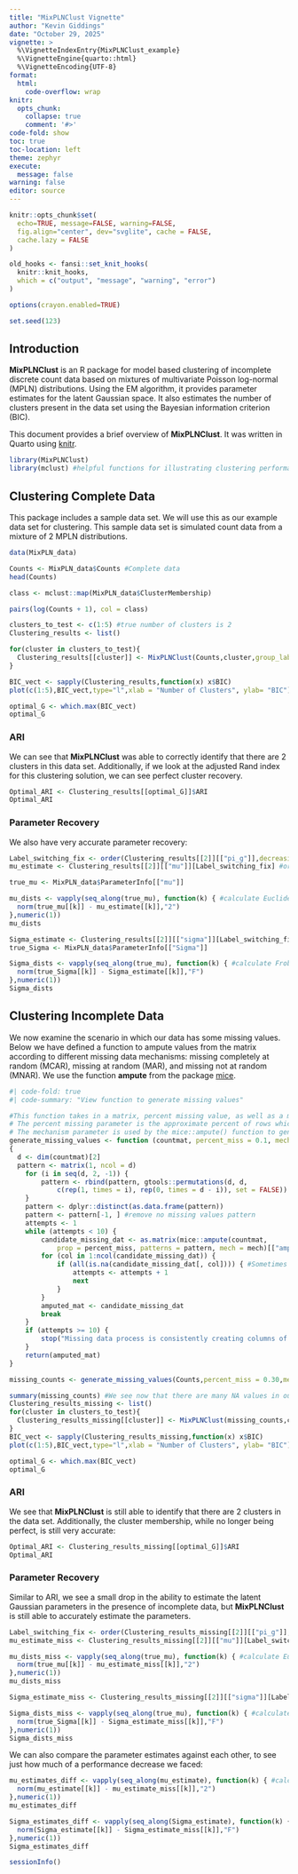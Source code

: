 ---
title: "MixPLNClust Vignette"
author: "Kevin Giddings"
date: "October 29, 2025"
vignette: >
  %\VignetteIndexEntry{MixPLNClust_example}
  %\VignetteEngine{quarto::html}
  %\VignetteEncoding{UTF-8}
format:
  html:
    code-overflow: wrap
knitr:
  opts_chunk:
    collapse: true
    comment: '#>'
code-fold: show
toc: true
toc-location: left
theme: zephyr
execute:
  message: false
warning: false
editor: source
---

```{r setup, include=FALSE}
knitr::opts_chunk$set(
  echo=TRUE, message=FALSE, warning=FALSE,
  fig.align="center", dev="svglite", cache = FALSE,
  cache.lazy = FALSE
)

old_hooks <- fansi::set_knit_hooks(
  knitr::knit_hooks,
  which = c("output", "message", "warning", "error")
)

options(crayon.enabled=TRUE)

set.seed(123)

```



## Introduction

**MixPLNClust** is an R package for model based clustering of incomplete discrete count data based on mixtures of multivariate Poisson log-normal (MPLN) distributions. Using the EM algorithm, it provides parameter estimates for the latent Gaussian space. It also estimates the number of clusters present in the data set using the Bayesian information criterion (BIC).

This document provides a brief overview of **MixPLNClust**. It was written in Quarto using [knitr](https://cran.r-project.org/web/packages/knitr/index.html).


```{r}
library(MixPLNClust)
library(mclust) #helpful functions for illustrating clustering performance
```


## Clustering Complete Data

This package includes a sample data set. We will use this as our example data set for clustering. This sample data set is simulated count data from a mixture of $2$ MPLN distributions.

```{r}
data(MixPLN_data)

Counts <- MixPLN_data$Counts #Complete data
head(Counts)

class <- mclust::map(MixPLN_data$ClusterMembership)

pairs(log(Counts + 1), col = class)

clusters_to_test <- c(1:5) #true number of clusters is 2
Clustering_results <- list()

for(cluster in clusters_to_test){
  Clustering_results[[cluster]] <- MixPLNClust(Counts,cluster,group_labels = class)
}

BIC_vect <- sapply(Clustering_results,function(x) x$BIC)
plot(c(1:5),BIC_vect,type="l",xlab = "Number of Clusters", ylab= "BIC")

optimal_G <- which.max(BIC_vect)
optimal_G
```

### ARI

We can see that **MixPLNClust** was able to correctly identify that there are $2$ clusters in this data set. Additionally, if we look at the adjusted Rand index for this clustering solution, we can see perfect cluster recovery.

```{r}
Optimal_ARI <- Clustering_results[[optimal_G]]$ARI
Optimal_ARI
```

### Parameter Recovery

We also have very accurate parameter recovery:

```{r}
Label_switching_fix <- order(Clustering_results[[2]][["pi_g"]],decreasing = TRUE)
mu_estimate <- Clustering_results[[2]][["mu"]][Label_switching_fix] #order the mu estimates in decreasing pi_g order, as it is ordered in MixPLN_data

true_mu <- MixPLN_data$ParameterInfo[["mu"]]

mu_dists <- vapply(seq_along(true_mu), function(k) { #calculate Euclidean distances
  norm(true_mu[[k]] - mu_estimate[[k]],"2")
},numeric(1))
mu_dists

Sigma_estimate <- Clustering_results[[2]][["sigma"]][Label_switching_fix]
true_Sigma <- MixPLN_data$ParameterInfo[["Sigma"]]

Sigma_dists <- vapply(seq_along(true_mu), function(k) { #calculate Frobenius distances
  norm(true_Sigma[[k]] - Sigma_estimate[[k]],"F")
},numeric(1))
Sigma_dists
```


## Clustering Incomplete Data

We now examine the scenario in which our data has some missing values. Below we have defined a function to ampute 
values from the matrix according to different missing data mechanisms: missing completely at random (MCAR), missing at random (MAR), and missing not at random (MNAR). We use the function **ampute** from the package [mice](https://cran.r-project.org/web/packages/mice/index.html).
 
```{r}
#| code-fold: true
#| code-summary: "View function to generate missing values"

#This function takes in a matrix, percent missing value, as well as a mechanism for creating missing data.
# The percent missing parameter is the approximate percent of rows which have at least 1 missing value.
# The mechanism parameter is used by the mice::ampute() function to generate missing values
generate_missing_values <- function (countmat, percent_miss = 0.1, mech = "MAR") 
{
  d <- dim(countmat)[2]  
  pattern <- matrix(1, ncol = d)
    for (i in seq(d, 2, -1)) {
        pattern <- rbind(pattern, gtools::permutations(d, d, 
            c(rep(1, times = i), rep(0, times = d - i)), set = FALSE)) #pattern to ensure at least 2 entries in each row
    }
    pattern <- dplyr::distinct(as.data.frame(pattern))
    pattern <- pattern[-1, ] #remove no missing values pattern
    attempts <- 1
    while (attempts < 10) {
        candidate_missing_dat <- as.matrix(mice::ampute(countmat, 
            prop = percent_miss, patterns = pattern, mech = mech)[["amp"]])
        for (col in 1:ncol(candidate_missing_dat)) {
            if (all(is.na(candidate_missing_dat[, col]))) { #Sometimes ampute can break and cause columns with all NA values. This bug does not have a clear cause, that I could find. 
                attempts <- attempts + 1
                next
            }
        }
        amputed_mat <- candidate_missing_dat
        break
    }
    if (attempts >= 10) {
        stop("Missing data process is consistently creating columns of all missing values!")
    }
    return(amputed_mat)
}
```


```{r}
missing_counts <- generate_missing_values(Counts,percent_miss = 0.30,mech="MNAR")

summary(missing_counts) #We see now that there are many NA values in our data
Clustering_results_missing <- list()
for(cluster in clusters_to_test){
  Clustering_results_missing[[cluster]] <- MixPLNClust(missing_counts,cluster,group_labels = class)
}
BIC_vect <- sapply(Clustering_results_missing,function(x) x$BIC)
plot(c(1:5),BIC_vect,type="l",xlab = "Number of Clusters", ylab= "BIC")

optimal_G <- which.max(BIC_vect)
optimal_G
```

### ARI

We see that **MixPLNClust** is still able to identify that there are $2$ clusters in the data set. Additionally, the cluster membership, while no longer being perfect, is still very accurate:

```{r}
Optimal_ARI <- Clustering_results_missing[[optimal_G]]$ARI
Optimal_ARI
```

### Parameter Recovery

Similar to ARI, we see a small drop in the ability to estimate the latent Gaussian parameters in the presence of incomplete data, but **MixPLNClust** is still able to accurately estimate the parameters.

```{r}
Label_switching_fix <- order(Clustering_results_missing[[2]][["pi_g"]],decreasing = TRUE)
mu_estimate_miss <- Clustering_results_missing[[2]][["mu"]][Label_switching_fix] #order the mu estimates in decreasing pi_g order, as it is ordered in MixPLN_data

mu_dists_miss <- vapply(seq_along(true_mu), function(k) { #calculate Euclidean distances
  norm(true_mu[[k]] - mu_estimate_miss[[k]],"2")
},numeric(1))
mu_dists_miss

Sigma_estimate_miss <- Clustering_results_missing[[2]][["sigma"]][Label_switching_fix]

Sigma_dists_miss <- vapply(seq_along(true_mu), function(k) { #calculate Frobenius distances
  norm(true_Sigma[[k]] - Sigma_estimate_miss[[k]],"F")
},numeric(1))
Sigma_dists_miss
```

We can also compare the parameter estimates against each other, to see just how much of a performance decrease we faced:

```{r}
mu_estimates_diff <- vapply(seq_along(mu_estimate), function(k) { #calculate Euclidean distances
  norm(mu_estimate[[k]] - mu_estimate_miss[[k]],"2")
},numeric(1))
mu_estimates_diff

Sigma_estimates_diff <- vapply(seq_along(Sigma_estimate), function(k) { #calculate Frobenius distances
  norm(Sigma_estimate[[k]] - Sigma_estimate_miss[[k]],"F")
},numeric(1))
Sigma_estimates_diff

```


```{r}
sessionInfo()
```
